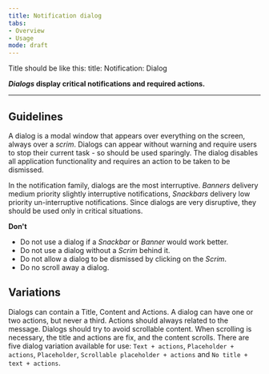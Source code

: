 ```yaml
---
title: Notification dialog 
tabs: 
- Overview
- Usage
mode: draft
---
```


Title should be like this: 
title: Notification: Dialog 


***Dialogs* display critical notifications and required actions.**
<!--One to two sentences as an introduction to the component-->

***

## Guidelines
<!--List how to use it, sizes, widths, grid interactions, color allowances -->

A dialog is a modal window that appears over everything on the screen, always over a *scrim*. Dialogs can appear without warning and require users to stop their current task - so should be used sparingly. The dialog disables all application functionality and requires an action to be taken to be dismissed. 

In the notification family, dialogs are the most interruptive. *Banners* delivery medium priority slightly interruptive notifications, *Snackbars* delivery low priority un-interruptive notifications. Since dialogs are very disruptive, they should be used only in critical situations. 


**Don't** 
<!--Bullet point list if needed -->

* Do not use a dialog if a *Snackbar* or *Banner* would work better. 
* Do not use a dialog without a *Scrim* behind it. 
* Do not allow a dialog to be dismissed by clicking on the *Scrim*. 
* Do no scroll away a dialog. 


## Variations 
<!--One ### heading per frame in Figma, explaining each component in that frame. One 'content' section per variation if needed -->

Dialogs can contain a Title, Content and Actions. A dialog can have one or two actions, but never a third. Actions should always related to the message. Dialogs should try to avoid scrollable content. When scrolling is necessary, the title and actions are fix, and the content scrolls. There are five dialog variation available for use: `Text + actions`, `Placeholder + actions`, `Placeholder`, `Scrollable placeholder + actions` and `No title + text + actions`.

<Embed url="https://www.figma.com/file/0bGXR2sCwMVSDNyyzu5BXrO5/UI%E2%80%94User-Interface?node-id=2725%3A198" />
